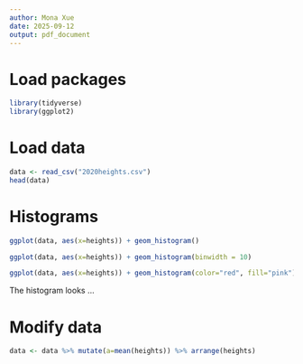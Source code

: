 ```yaml
---
author: Mona Xue
date: 2025-09-12
output: pdf_document
---
```



# Load packages
```r

library(tidyverse)
library(ggplot2)


```

# Load data
```r

data <- read_csv("2020heights.csv")
head(data)


```

# Histograms
```r

ggplot(data, aes(x=heights)) + geom_histogram()

ggplot(data, aes(x=heights)) + geom_histogram(binwidth = 10)

ggplot(data, aes(x=heights)) + geom_histogram(color="red", fill="pink")

```
The histogram looks ...

# Modify data
```r

data <- data %>% mutate(a=mean(heights)) %>% arrange(heights)

```
